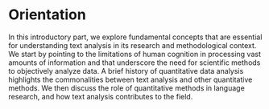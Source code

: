 # Orientation {#sec-orientation}

In this introductory part, we explore fundamental concepts that are essential for understanding text analysis in its research and methodological context. We start by pointing to the limitations of human cognition in processing vast amounts of information and that underscore the need for scientific methods to objectively analyze data. A brief history of quantitative data analysis highlights the commonalities between text analysis and other quantitative methods. We then discuss the role of quantitative methods in language research, and how text analysis contributes to the field.
